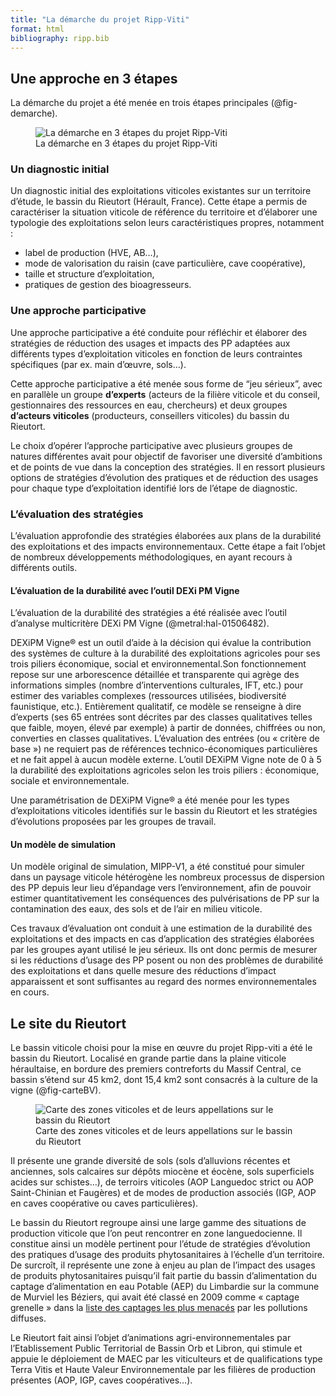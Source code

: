```yaml
---
title: "La démarche du projet Ripp-Viti"
format: html
bibliography: ripp.bib
---
```


## Une approche en 3 étapes

La démarche du projet a été menée en trois étapes principales (@fig-demarche).

![La démarche en 3 étapes du projet Ripp-Viti](images/demarche.png){#fig-demarche fig-align="center"}

### Un diagnostic initial

Un diagnostic initial des exploitations viticoles existantes sur un territoire d'étude, le bassin du Rieutort (Hérault, France). Cette étape a permis de caractériser la situation viticole de référence du territoire et d'élaborer une typologie des exploitations selon leurs caractéristiques propres, notamment :

-   label de production (HVE, AB...),
-   mode de valorisation du raisin (cave particulière, cave coopérative),
-   taille et structure d'exploitation,
-   pratiques de gestion des bioagresseurs.

### Une approche participative

Une approche participative a été conduite pour réfléchir et élaborer des stratégies de réduction des usages et impacts des PP adaptées aux différents types d'exploitation viticoles en fonction de leurs contraintes spécifiques (par ex. main d'œuvre, sols...).

Cette approche participative a été menée sous forme de "jeu sérieux", avec en parallèle un groupe **d'experts** (acteurs de la filière viticole et du conseil, gestionnaires des ressources en eau, chercheurs) et deux groupes **d'acteurs viticoles** (producteurs, conseillers viticoles) du bassin du Rieutort.

Le choix d'opérer l'approche participative avec plusieurs groupes de natures différentes avait pour objectif de favoriser une diversité d'ambitions et de points de vue dans la conception des stratégies. Il en ressort plusieurs options de stratégies d'évolution des pratiques et de réduction des usages pour chaque type d'exploitation identifié lors de l'étape de diagnostic.

### L'évaluation des stratégies

L'évaluation approfondie des stratégies élaborées aux plans de la durabilité des exploitations et des impacts environnementaux. Cette étape a fait l'objet de nombreux développements méthodologiques, en ayant recours à différents outils.

#### L'évaluation de la durabilité avec l'outil DEXi PM Vigne

L'évaluation de la durabilité des stratégies a été réalisée avec l'outil d'analyse multicritère DEXi PM Vigne (@metral:hal-01506482).

DEXiPM Vigne® est un outil d'aide à la décision qui évalue la contribution des systèmes de culture à la durabilité des exploitations agricoles pour ses trois piliers économique, social et environnemental.Son fonctionnement repose sur une arborescence détaillée et transparente qui agrège des informations simples (nombre d'interventions culturales, IFT, etc.) pour estimer des variables complexes (ressources utilisées, biodiversité faunistique, etc.). Entièrement qualitatif, ce modèle se renseigne à dire d'experts (ses 65 entrées sont décrites par des classes qualitatives telles que faible, moyen, élevé par exemple) à partir de données, chiffrées ou non, converties en classes qualitatives. L'évaluation des entrées (ou « critère de base ») ne requiert pas de références technico-économiques particulières et ne fait appel à aucun modèle externe. L'outil DEXiPM Vigne note de 0 à 5 la durabilité des exploitations agricoles selon les trois piliers : économique, sociale et environnementale.

Une paramétrisation de DEXiPM Vigne® a été menée pour les types d'exploitations viticoles identifiés sur le bassin du Rieutort et les stratégies d'évolutions proposées par les groupes de travail.

#### Un modèle de simulation

Un modèle original de simulation, MIPP-V1, a été constitué pour simuler dans un paysage viticole hétérogène les nombreux processus de dispersion des PP depuis leur lieu d'épandage vers l'environnement, afin de pouvoir estimer quantitativement les conséquences des pulvérisations de PP sur la contamination des eaux, des sols et de l'air en milieu viticole.

Ces travaux d'évaluation ont conduit à une estimation de la durabilité des exploitations et des impacts en cas d'application des stratégies élaborées par les groupes ayant utilisé le jeu sérieux. Ils ont donc permis de mesurer si les réductions d'usage des PP posent ou non des problèmes de durabilité des exploitations et dans quelle mesure des réductions d'impact apparaissent et sont suffisantes au regard des normes environnementales en cours.

## Le site du Rieutort

Le bassin viticole choisi pour la mise en œuvre du projet Ripp-viti a été le bassin du Rieutort. Localisé en grande partie dans la plaine viticole héraultaise, en bordure des premiers contreforts du Massif Central, ce bassin s'étend sur 45 km2, dont 15,4 km2 sont consacrés à la culture de la vigne (@fig-carteBV).

![Carte des zones viticoles et de leurs appellations sur le bassin du Rieutort](images/carteBV.png){#fig-carteBV}

Il présente une grande diversité de sols (sols d'alluvions récentes et anciennes, sols calcaires sur dépôts miocène et éocène, sols superficiels acides sur schistes...), de terroirs viticoles (AOP Languedoc strict ou AOP Saint-Chinian et Faugères) et de modes de production associés (IGP, AOP en caves coopérative ou caves particulières).

Le bassin du Rieutort regroupe ainsi une large gamme des situations de production viticole que l'on peut rencontrer en zone languedocienne. Il constitue ainsi un modèle pertinent pour l'étude de stratégies d'évolution des pratiques d'usage des produits phytosanitaires à l'échelle d'un territoire. De surcroît, il représente une zone à enjeu au plan de l'impact des usages de produits phytosanitaires puisqu'il fait partie du bassin d'alimentation du captage d'alimentation en eau Potable (AEP) du Limbardie sur la commune de Murviel les Béziers, qui avait été classé en 2009 comme « captage grenelle » dans la [liste des captages les plus menacés](http://www.deb.developpement-durable.gouv.fr/telechargements/ouvrages_grenelles.php) par les pollutions diffuses.

Le Rieutort fait ainsi l'objet d'animations agri-environnementales par l'Etablissement Public Territorial de Bassin Orb et Libron, qui stimule et appuie le déploiement de MAEC par les viticulteurs et de qualifications type Terra Vitis et Haute Valeur Environnementale par les filières de production présentes (AOP, IGP, caves coopératives...).
